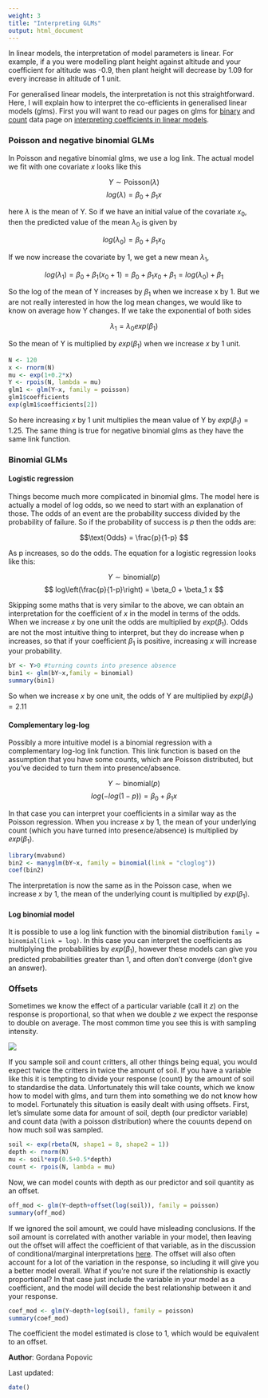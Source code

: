 ```yaml
---
weight: 3
title: "Interpreting GLMs"
output: html_document
---
```

In linear models, the interpretation of model parameters is linear. For example, if a you were modelling plant height against altitude and your coefficient for altitude was -0.9, then plant height will decrease by 1.09 for every increase in altitude of 1 unit.

For generalised linear models, the interpretation is not this straightforward. Here, I will explain how to interpret the co-efficients in generalised linear models (glms). First you will want to read our pages on glms for [binary](/../statistics/glm-1/) and [count](/../statistics/glm-2/) data page on [interpreting coefficients in linear models](/../statistics/interpret-glm-coeffs/).
  

### Poisson and negative binomial GLMs
 
In Poisson and negative binomial glms, we use a log link. The actual model we fit with one covariate $x$ looks like this

$$ Y \sim \text{Poisson} (\lambda) $$
$$  log(\lambda) = \beta_0 + \beta_1 x $$

here $\lambda$ is the mean of Y. So if we have an initial value of the covariate $x_0$, then the predicted value of the mean $\lambda_0$ is given by 

$$  log(\lambda_0) = \beta_0 + \beta_1 x_0 $$

If we now increase the covariate by 1, we get a new mean $\lambda_1$,

$$  log(\lambda_1) = \beta_0 + \beta_1 (x_0 +1) = \beta_0 + \beta_1 x_0 +\beta_1 = log(\lambda_0) + \beta_1$$

So the log of the mean of Y increases by $\beta_1$ when we increase x by 1. But we are not really interested in how the log mean changes, we would like to know on average how Y changes. If we take the exponential of both sides 

$$  \lambda_1 = \lambda_0 exp(\beta_1)$$

So the mean of Y is multiplied by $exp( \beta_1 )$ when we increase $x$ by 1 unit.

```r
N <- 120
x <- rnorm(N)
mu <- exp(1+0.2*x)
Y <- rpois(N, lambda = mu)
glm1 <- glm(Y~x, family = poisson)
glm1$coefficients
exp(glm1$coefficients[2])
```

So here increasing $x$ by 1 unit multiplies the mean value of Y by $exp( \beta_1 ) = 1.25$. The same thing is true for negative binomial glms as they have the same link function.
  

### Binomial GLMs
 
#### Logistic regression
 
Things become much more complicated in binomial glms. The model here is actually a model of log odds, so we need to start with an explanation of those. The odds of an event are the probability success divided by the probability of failure. So if the probability of success is $p$ then the odds are:

$$\text{Odds} = \frac{p}{1-p} $$

As p increases, so do the odds. The equation for a logistic regression looks like this:

$$ Y \sim \text{binomial} (p) $$
$$  log\left(\frac{p}{1-p}\right)  =  \beta_0 + \beta_1 x $$

Skipping some maths that is very similar to the above, we can obtain an interpretation for the coefficient of $x$ in the model in terms of the odds. When we increase $x$ by one unit the odds are multiplied by $exp( \beta_1 )$. Odds are not the most intuitive thing to interpret, but they do increase when p increases, so that if your coefficient $\beta_1$ is positive, increasing $x$ will increase your probability. 

```r
bY <- Y>0 #turning counts into presence absence
bin1 <- glm(bY~x,family = binomial)
summary(bin1)
```
So when we increase $x$ by one unit, the odds of Y are multiplied by $exp( \beta_1 ) = 2.11$
  

#### Complementary log-log
 
Possibly a more intuitive model is a binomial regression with a complementary log-log link function. This link function is based on the assumption that you have some counts, which are Poisson distributed, but you've decided to turn them into presence/absence. 

$$ Y \sim \text{binomial} (p) $$
$$  log(-log(1-p)) = \beta_0 + \beta_1 x $$

In that case you can interpret your coefficients in a similar way as the Poisson regression. When you increase $x$ by 1, the mean of your underlying count (which you have turned into presence/absence) is multiplied by $exp( \beta_1 )$.  

```r
library(mvabund)
bin2 <- manyglm(bY~x, family = binomial(link = "cloglog"))
coef(bin2)
```

The interpretation is now the same as in the Poisson case, when we increase $x$ by 1, the mean of the underlying count is multiplied by $exp( \beta_1 )$.
  

#### Log binomial model
 
It is possible to use a log link function with the binomial distribution `family = binomial(link = log)`. In this case you can interpret the coefficients as multiplying the probabilities by $exp( \beta_1 )$, however these models can give you predicted probabilities greater than 1, and often don't converge (don't give an answer).
  

### Offsets
 
Sometimes we know the effect of a particular variable (call it $z$) on the response is proportional, so that when we double $z$ we expect the response to double on average. The most common time you see this is with sampling intensity. 

![](glm_coefficients_image.jpg)

If you sample soil and count critters, all other things being equal, you would expect twice the critters in twice the amount of soil. If you have a variable like this it is tempting to divide your response (count) by the amount of soil to standardise the data. Unfortunately this will take counts, which we know how to model with glms, and turn them into something we do not know how to model. Fortunately this situation is easily dealt with using offsets. First, let's simulate some data for amount of soil, depth (our predictor variable) and count data (with a poisson distribution) where the couunts depend on how much soil was sampled.

```r
soil <- exp(rbeta(N, shape1 = 8, shape2 = 1))
depth <- rnorm(N)
mu <- soil*exp(0.5+0.5*depth)
count <- rpois(N, lambda = mu)
```

Now, we can model counts with depth as our predictor and soil quantity as an offset.

```r
off_mod <- glm(Y~depth+offset(log(soil)), family = poisson)
summary(off_mod)
```

If we ignored the soil amount, we could have misleading conclusions. If the soil amount is correlated with another variable in your model, then leaving out the offset will affect the coefficient of that variable, as in the discussion of conditional/marginal interpretations [here](/../statistics/how-to-interpret-linear-models/). The offset will also often account for a lot of the variation in the response, so including it will give you a better model overall. What if you're not sure if the relationship is exactly proportional? In that case just include the variable in your model as a coefficient, and the model will decide the best relationship between it and your response. 

```r
coef_mod <- glm(Y~depth+log(soil), family = poisson)
summary(coef_mod)
```

The coefficient the model estimated is close to 1, which would be equivalent to an offset.
  

**Author**: Gordana Popovic
 
Last updated:
```r
date()
```

